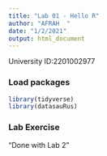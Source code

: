 ```yaml
---
title: "Lab 01 - Hello R"
author: "AFRAH  "
date: "1/2/2021"
output: html_document
---
```


University ID:2201002977 

### Load packages

```r
library(tidyverse) 
library(datasauRus)
```


### Lab Exercise
"Done with Lab 2”

